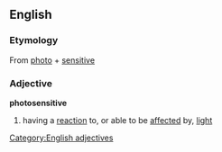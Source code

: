 ==English==
===Etymology===
From [[photo]] + [[sensitive]]

===Adjective===
[[Category:English adjectives]]
'''photosensitive'''
#having a [[reaction]] to, or able to be [[affect]]ed by, [[light]]